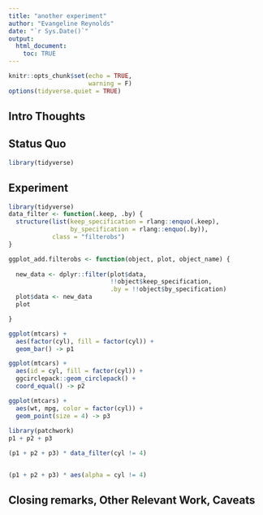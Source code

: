 ```yaml
---
title: "another experiment"
author: "Evangeline Reynolds"
date: "`r Sys.Date()`"
output: 
  html_document:
    toc: TRUE
---
```


```r
knitr::opts_chunk$set(echo = TRUE,
                      warning = F)
options(tidyverse.quiet = TRUE)
```




## Intro Thoughts


## Status Quo

```r
library(tidyverse)

```

## Experiment

```r
library(tidyverse)
data_filter <- function(.keep, .by) {
  structure(list(keep_specification = rlang::enquo(.keep), 
                 by_specification = rlang::enquo(.by)), 
            class = "filterobs")
}

ggplot_add.filterobs <- function(object, plot, object_name) {
  
  new_data <- dplyr::filter(plot$data, 
                            !!object$keep_specification, 
                            .by = !!object$by_specification)
  plot$data <- new_data
  plot

}

ggplot(mtcars) + 
  aes(factor(cyl), fill = factor(cyl)) + 
  geom_bar() -> p1

ggplot(mtcars) + 
  aes(id = cyl, fill = factor(cyl)) + 
  ggcirclepack::geom_circlepack() + 
  coord_equal() -> p2

ggplot(mtcars) + 
  aes(wt, mpg, color = factor(cyl)) + 
  geom_point(size = 4) -> p3
  
library(patchwork)
p1 + p2 + p3

(p1 + p2 + p3) * data_filter(cyl != 4)


(p1 + p2 + p3) * aes(alpha = cyl != 4)

```



## Closing remarks, Other Relevant Work, Caveats
